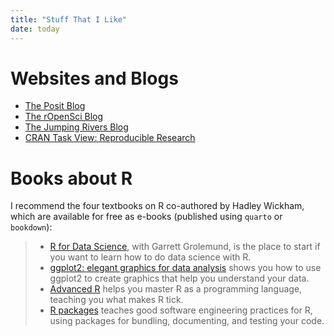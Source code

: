 ```yaml
---
title: "Stuff That I Like"
date: today
---
```


# Websites and Blogs

-   [The Posit Blog](https://posit.co/blog/)
-   [The rOpenSci Blog](https://ropensci.org/blog/)
-   [The Jumping Rivers Blog](https://www.jumpingrivers.com/blog/)
-   [CRAN Task View: Reproducible Research](https://cran.r-project.org/web/views/ReproducibleResearch.html)

# Books about R

I recommend the four textbooks on R co-authored by Hadley Wickham, which are available for free as e-books (published using `quarto` or `bookdown`):

> -   [R for Data Science](https://r4ds.hadley.nz/), with Garrett Grolemund, is the place to start if you want to learn how to do data science with R.
> -   [ggplot2: elegant graphics for data analysis](https://ggplot2-book.org/) shows you how to use ggplot2 to create graphics that help you understand your data.
> -   [Advanced R](http://adv-r.hadley.nz/) helps you master R as a programming language, teaching you what makes R tick.
> -   [R packages](http://r-pkgs.org/) teaches good software engineering practices for R, using packages for bundling, documenting, and testing your code.

